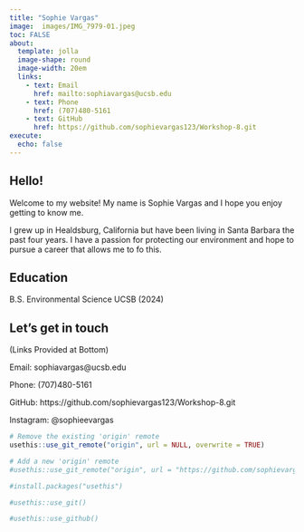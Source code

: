 ```yaml
---
title: "Sophie Vargas"
image:  images/IMG_7979-01.jpeg 
toc: FALSE
about: 
  template: jolla
  image-shape: round
  image-width: 20em
  links:
    - text: Email
      href: mailto:sophiavargas@ucsb.edu 
    - text: Phone
      href: (707)480-5161 
    - text: GitHub
      href: https://github.com/sophievargas123/Workshop-8.git
execute:
  echo: false
---
```


## Hello!

Welcome to my website! My name is Sophie Vargas and I hope you enjoy getting to know me.

I grew up in Healdsburg, California but have been living in Santa Barbara the past four years. I have a passion for protecting our environment and hope to pursue a career that allows me to fo this.

## Education

B.S. Environmental Science UCSB (2024)

## Let's get in touch

(Links Provided at Bottom)

Email: sophiavargas\@ucsb.edu

Phone: (707)480-5161

GitHub: https://github.com/sophievargas123/Workshop-8.git

Instagram: @sophieevargas

```r
# Remove the existing 'origin' remote 
usethis::use_git_remote("origin", url = NULL, overwrite = TRUE)

# Add a new 'origin' remote
#usethis::use_git_remote("origin", url = "https://github.com/sophievargas123/sophievargas123.github.io.git")

```

```r
#install.packages("usethis")
```

```r
#usethis::use_git()
```

```r
#usethis::use_github() 
```
